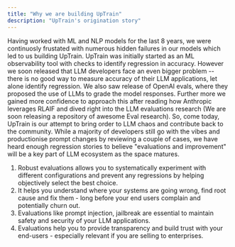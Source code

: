 ```yaml
---
title: "Why we are building UpTrain"
description: "UpTrain's origination story"
---
```


Having worked with ML and NLP models for the last 8 years, we were continuosly frustated with numerous hidden failures in our models which led to us building UpTrain. UpTrain was initially started as an ML observability tool with checks to identify regression in accuracy.
However we soon released that LLM developers face an even bigger problem -- there is no good way to measure accuracy of their LLM applications, let alone identify regression.
We also saw release of OpenAI evals, where they proposed the use of LLMs to grade the model responses. Further more we gained more confidence to approach this after reading how Anthropic leverages RLAIF and dived right into the LLM evaluations research (We are soon releasing a repository of awesome Eval research).
So, come today, UpTrain is our attempt to bring order to LLM chaos and contribute back to the community. While a majority of developers still go with the vibes and productionise prompt changes by reviewing a couple of cases, we have heard enough regression stories to believe "evaluations and improvement" will be a key part of LLM ecosystem as the space matures.

1. Robust evaluations allows you to systematically experiment with different configurations and prevent any regressions by helping objectively select the best choice.
2. It helps you understand where your systems are going wrong, find root cause and fix them - long before your end users complain and potentially churn out.
3. Evaluations like prompt injection, jailbreak are essential to maintain safety and security of your LLM applications.
4. Evaluations help you to provide transparency and build trust with your end-users - especially relevant if you are selling to enterprises.
